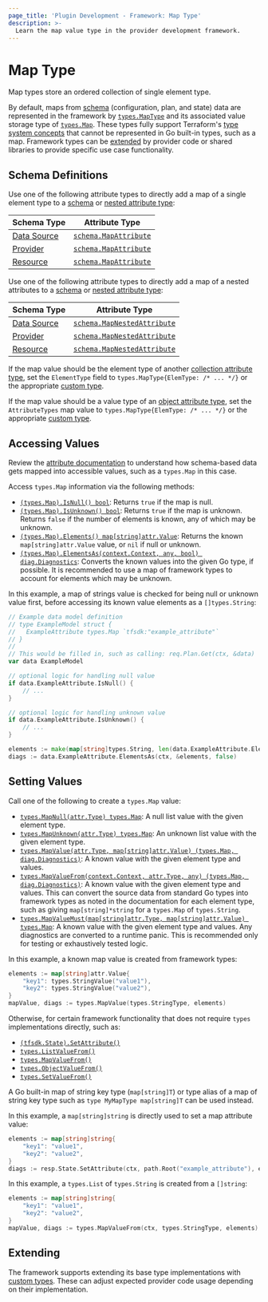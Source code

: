 ```yaml
---
page_title: 'Plugin Development - Framework: Map Type'
description: >-
  Learn the map value type in the provider development framework.
---
```


# Map Type

Map types store an ordered collection of single element type.

By default, maps from [schema](/terraform/plugin/framework/handling-data/schemas) (configuration, plan, and state) data are represented in the framework by [`types.MapType`](https://pkg.go.dev/github.com/hashicorp/terraform-plugin-framework/types#MapType) and its associated value storage type of [`types.Map`](https://pkg.go.dev/github.com/hashicorp/terraform-plugin-framework/types#Map). These types fully support Terraform's [type system concepts](/terraform/plugin/framework/handling-data/terraform-concepts) that cannot be represented in Go built-in types, such as a map. Framework types can be [extended](#extending) by provider code or shared libraries to provide specific use case functionality.

## Schema Definitions

Use one of the following attribute types to directly add a map of a single element type to a [schema](/terraform/plugin/framework/handling-data/schemas) or [nested attribute type](/terraform/plugin/framework/handling-data/attributes#nested-attribute-types):

| Schema Type | Attribute Type |
|-------------|----------------|
| [Data Source](/terraform/plugin/framework/data-sources) | [`schema.MapAttribute`](https://pkg.go.dev/github.com/hashicorp/terraform-plugin-framework/datasource/schema#MapAttribute) |
| [Provider](/terraform/plugin/framework/provider) | [`schema.MapAttribute`](https://pkg.go.dev/github.com/hashicorp/terraform-plugin-framework/provider/schema#MapAttribute) |
| [Resource](/terraform/plugin/framework/resources) | [`schema.MapAttribute`](https://pkg.go.dev/github.com/hashicorp/terraform-plugin-framework/resource/schema#MapAttribute) |

Use one of the following attribute types to directly add a map of a nested attributes to a [schema](/terraform/plugin/framework/handling-data/schemas) or [nested attribute type](/terraform/plugin/framework/handling-data/attributes#nested-attribute-types):

| Schema Type | Attribute Type |
|-------------|----------------|
| [Data Source](/terraform/plugin/framework/data-sources) | [`schema.MapNestedAttribute`](https://pkg.go.dev/github.com/hashicorp/terraform-plugin-framework/datasource/schema#MapNestedAttribute) |
| [Provider](/terraform/plugin/framework/provider) | [`schema.MapNestedAttribute`](https://pkg.go.dev/github.com/hashicorp/terraform-plugin-framework/provider/schema#MapNestedAttribute) |
| [Resource](/terraform/plugin/framework/resources) | [`schema.MapNestedAttribute`](https://pkg.go.dev/github.com/hashicorp/terraform-plugin-framework/resource/schema#SetNestedAttribute) |

If the map value should be the element type of another [collection attribute type](/terraform/plugin/framework/handling-data/attributes#collection-attribute-types), set the `ElementType` field to `types.MapType{ElemType: /* ... */}` or the appropriate [custom type](#extending).

If the map value should be a value type of an [object attribute type](/terraform/plugin/framework/handling-data/attributes#object-attribute-type), set the `AttributeTypes` map value to `types.MapType{ElemType: /* ... */}` or the appropriate [custom type](#extending).

## Accessing Values

<Tip>

Review the [attribute documentation](/terraform/plugin/framework/handling-data/attributes/map#accessing-values) to understand how schema-based data gets mapped into accessible values, such as a `types.Map` in this case.

</Tip>

Access `types.Map` information via the following methods:

* [`(types.Map).IsNull() bool`](https://pkg.go.dev/github.com/hashicorp/terraform-plugin-framework/types/basetypes#MapValue.IsNull): Returns `true` if the map is null.
* [`(types.Map).IsUnknown() bool`](https://pkg.go.dev/github.com/hashicorp/terraform-plugin-framework/types/basetypes#MapValue.IsUnknown): Returns `true` if the map is unknown. Returns `false` if the number of elements is known, any of which may be unknown.
* [`(types.Map).Elements() map[string]attr.Value`](https://pkg.go.dev/github.com/hashicorp/terraform-plugin-framework/types/basetypes#MapValue.Elements): Returns the known `map[string]attr.Value` value, or `nil` if null or unknown.
* [`(types.Map).ElementsAs(context.Context, any, bool) diag.Diagnostics`](https://pkg.go.dev/github.com/hashicorp/terraform-plugin-framework/types/basetypes#MapValue.ElementsAs): Converts the known values into the given Go type, if possible. It is recommended to use a map of framework types to account for elements which may be unknown.

In this example, a map of strings value is checked for being null or unknown value first, before accessing its known value elements as a `[]types.String`:

```go
// Example data model definition
// type ExampleModel struct {
//   ExampleAttribute types.Map `tfsdk:"example_attribute"`
// }
//
// This would be filled in, such as calling: req.Plan.Get(ctx, &data)
var data ExampleModel

// optional logic for handling null value
if data.ExampleAttribute.IsNull() {
    // ...
}

// optional logic for handling unknown value
if data.ExampleAttribute.IsUnknown() {
    // ...
}

elements := make(map[string]types.String, len(data.ExampleAttribute.Elements()))
diags := data.ExampleAttribute.ElementsAs(ctx, &elements, false)
```

## Setting Values

Call one of the following to create a `types.Map` value:

* [`types.MapNull(attr.Type) types.Map`](https://pkg.go.dev/github.com/hashicorp/terraform-plugin-framework/types#MapNull): A null list value with the given element type.
* [`types.MapUnknown(attr.Type) types.Map`](https://pkg.go.dev/github.com/hashicorp/terraform-plugin-framework/types#MapUnknown): An unknown list value with the given element type.
* [`types.MapValue(attr.Type, map[string]attr.Value) (types.Map, diag.Diagnostics)`](https://pkg.go.dev/github.com/hashicorp/terraform-plugin-framework/types#MapValue): A known value with the given element type and values.
* [`types.MapValueFrom(context.Context, attr.Type, any) (types.Map, diag.Diagnostics)`](https://pkg.go.dev/github.com/hashicorp/terraform-plugin-framework/types#MapValueFrom): A known value with the given element type and values. This can convert the source data from standard Go types into framework types as noted in the documentation for each element type, such as giving `map[string]*string` for a `types.Map` of `types.String`.
* [`types.MapValueMust(map[string]attr.Type, map[string]attr.Value) types.Map`](https://pkg.go.dev/github.com/hashicorp/terraform-plugin-framework/types#MapValueMust): A known value with the given element type and values. Any diagnostics are converted to a runtime panic. This is recommended only for testing or exhaustively tested logic.

In this example, a known map value is created from framework types:

```go
elements := map[string]attr.Value{
    "key1": types.StringValue("value1"),
    "key2": types.StringValue("value2"),
}
mapValue, diags := types.MapValue(types.StringType, elements)
```

Otherwise, for certain framework functionality that does not require `types` implementations directly, such as:

* [`(tfsdk.State).SetAttribute()`](https://pkg.go.dev/github.com/hashicorp/terraform-plugin-framework/tfsdk#State.SetAttribute)
* [`types.ListValueFrom()`](https://pkg.go.dev/github.com/hashicorp/terraform-plugin-framework/types#ListValueFrom)
* [`types.MapValueFrom()`](https://pkg.go.dev/github.com/hashicorp/terraform-plugin-framework/types#MapValueFrom)
* [`types.ObjectValueFrom()`](https://pkg.go.dev/github.com/hashicorp/terraform-plugin-framework/types#ObjectValueFrom)
* [`types.SetValueFrom()`](https://pkg.go.dev/github.com/hashicorp/terraform-plugin-framework/types#SetValueFrom)

A Go built-in map of string key type (`map[string]T`) or type alias of a map of string key type such as `type MyMapType map[string]T` can be used instead.

In this example, a `map[string]string` is directly used to set a map attribute value:

```go
elements := map[string]string{
    "key1": "value1",
    "key2": "value2",
}
diags := resp.State.SetAttribute(ctx, path.Root("example_attribute"), elements)
```

In this example, a `types.List` of `types.String` is created from a `[]string`:

```go
elements := map[string]string{
    "key1": "value1",
    "key2": "value2",
}
mapValue, diags := types.MapValueFrom(ctx, types.StringType, elements)
```

## Extending

The framework supports extending its base type implementations with [custom types](/terraform/plugin/framework/handling-data/types/custom). These can adjust expected provider code usage depending on their implementation.
